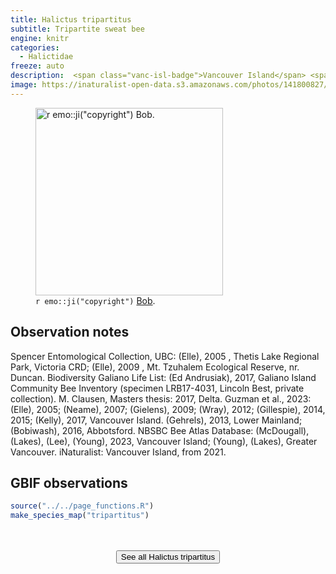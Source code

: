 ```yaml
---
title: Halictus tripartitus
subtitle: Tripartite sweat bee
engine: knitr
categories:
  - Halictidae
freeze: auto
description:  <span class="vanc-isl-badge">Vancouver Island</span> <span class="lower-mainland-badge">Lower Mainland</span>
image: https://inaturalist-open-data.s3.amazonaws.com/photos/141800827/large.jpeg
---
```

![`r emo::ji("copyright")` [Bob ](McDougall ).](https://inaturalist-open-data.s3.amazonaws.com/photos/141800827/large.jpeg){height=300}

## Observation notes  
Spencer Entomological Collection, UBC: (Elle), 2005 , <span class="hl-place-name">Thetis Lake Regional Park</span>, <span class="hl-place-name">Victoria</span> CRD; (Elle), 2009 , <span class="hl-place-name">Mt. Tzuhalem</span> Ecological Reserve, nr. <span class="hl-place-name">Duncan</span>. Biodiversity Galiano Life List: (Ed Andrusiak), 2017, <span class="hl-place-name">Galiano Island</span> Community Bee Inventory (specimen LRB17-4031, Lincoln Best, private collection). M. Clausen, Masters thesis: 2017, <span class="hl-place-name">Delta</span>. Guzman et al., 2023: (Elle), 2005; (Neame), 2007; (Gielens), 2009; (Wray), 2012; (Gillespie), 2014, 2015; (Kelly), 2017, <span class="hl-place-name"><span class="hl-place-name"><span class="hl-place-name">Vancouver</span> Is</span>land</span>. (Gehrels), 2013, <span class="hl-place-name">Lower Mainland</span>; (Bobiwash), 2016, <span class="hl-place-name">Abbotsford</span>. NBSBC Bee Atlas Database: (McDougall), (Lakes), (Lee), (Young), 2023, <span class="hl-place-name"><span class="hl-place-name"><span class="hl-place-name">Vancouver</span> Is</span>land</span>; (Young), (Lakes), <span class="hl-place-name">Greater <span class="hl-place-name">Vancouver</span></span>. iNaturalist: <span class="hl-place-name"><span class="hl-place-name"><span class="hl-place-name">Vancouver</span> Is</span>land</span>, from 2021.

## GBIF observations  


```r
source("../../page_functions.R")
make_species_map("tripartitus")
```
<br><br>
<center>


<a href="https://inaturalist.ca/observations?place_id=7085&subview=map&taxon_id=309390"><button type="button" class="btn btn-secondary">See all Halictus tripartitus <i class="fa-solid fa-arrow-up-right-from-square"></i> </button></a>
</center>
